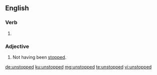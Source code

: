 ==English==

===Verb===
{{head|en}}

# {{en-past of|unstop}}

===Adjective===
{{en-adj|-}}

# Not having been [[stop]]ped.

[[de:unstopped]]
[[ku:unstopped]]
[[mg:unstopped]]
[[te:unstopped]]
[[vi:unstopped]]